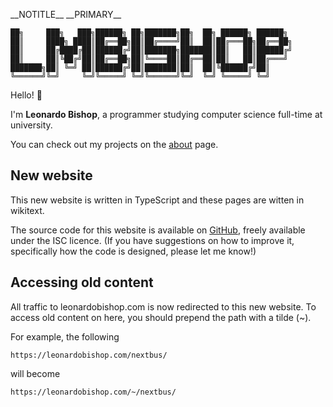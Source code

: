 __NOTITLE__
__PRIMARY__
{{NAVBARSORTORDER:1}}
{{DISPLAYTITLE:Home}}
<pre style="text-align:center">
██╗     ███╗   ███╗██████╗ ██╗███████╗██╗  ██╗ ██████╗ ██████╗ 
██║     ████╗ ████║██╔══██╗██║██╔════╝██║  ██║██╔═══██╗██╔══██╗
██║     ██╔████╔██║██████╔╝██║███████╗███████║██║   ██║██████╔╝
██║     ██║╚██╔╝██║██╔══██╗██║╚════██║██╔══██║██║   ██║██╔═══╝ 
███████╗██║ ╚═╝ ██║██████╔╝██║███████║██║  ██║╚██████╔╝██║     
╚══════╝╚═╝     ╚═╝╚═════╝ ╚═╝╚══════╝╚═╝  ╚═╝ ╚═════╝ ╚═╝     
</pre>

Hello! 👋

I'm '''Leonardo Bishop''', a programmer studying computer science full-time at university.

You can check out my projects on the [[about]] page.

== New website ==

This new website is written in TypeScript and these pages are witten in wikitext.

The source code for this website is available on [https://github.com/LMBishop/website GitHub], freely available under the ISC licence. (If you have suggestions on how to improve it, specifically how the code is designed, please let me know!)

== Accessing old content ==

All traffic to leonardobishop.com is now redirected to this new website. To access old content on here, you should prepend the path with a tilde (~).

For example, the following
<pre>
https://leonardobishop.com/nextbus/
</pre>
will become
<pre>
https://leonardobishop.com/~/nextbus/
</pre>

